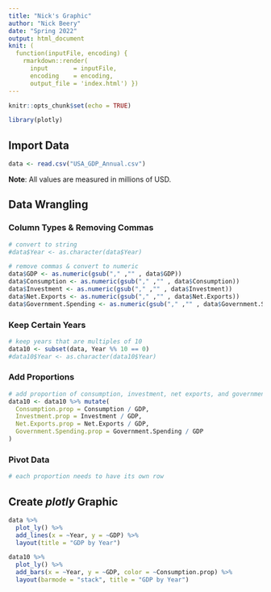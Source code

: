 ```yaml
---
title: "Nick's Graphic"
author: "Nick Beery"
date: "Spring 2022"
output: html_document
knit: (
  function(inputFile, encoding) { 
    rmarkdown::render( 
      input       = inputFile, 
      encoding    = encoding, 
      output_file = 'index.html') })
---
```


```r
knitr::opts_chunk$set(echo = TRUE)

library(plotly)
```

## Import Data
```r
data <- read.csv("USA_GDP_Annual.csv")
```
**Note**: All values are measured in millions of USD.

## Data Wrangling
### Column Types & Removing Commas
```r
# convert to string
#data$Year <- as.character(data$Year)

# remove commas & convert to numeric
data$GDP <- as.numeric(gsub("," ,"" , data$GDP))
data$Consumption <- as.numeric(gsub("," ,"" , data$Consumption))
data$Investment <- as.numeric(gsub("," ,"" , data$Investment))
data$Net.Exports <- as.numeric(gsub("," ,"" , data$Net.Exports))
data$Government.Spending <- as.numeric(gsub("," ,"" , data$Government.Spending))
```

### Keep Certain Years
```r
# keep years that are multiples of 10
data10 <- subset(data, Year %% 10 == 0)
#data10$Year <- as.character(data10$Year)
```

### Add Proportions
```r
# add proportion of consumption, investment, net exports, and government spending
data10 <- data10 %>% mutate(
  Consumption.prop = Consumption / GDP,
  Investment.prop = Investment / GDP,
  Net.Exports.prop = Net.Exports / GDP,
  Government.Spending.prop = Government.Spending / GDP
)
```

### Pivot Data
```r
# each proportion needs to have its own row

```

## Create *plotly* Graphic
```r
data %>%
  plot_ly() %>%
  add_lines(x = ~Year, y = ~GDP) %>%
  layout(title = "GDP by Year")
```

```r
data10 %>%
  plot_ly() %>%
  add_bars(x = ~Year, y = ~GDP, color = ~Consumption.prop) %>%
  layout(barmode = "stack", title = "GDP by Year")
```
